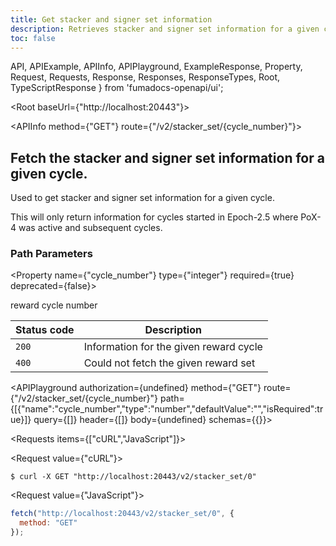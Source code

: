 ```yaml
---
title: Get stacker and signer set information
description: Retrieves stacker and signer set information for a given cycle.
toc: false
---
```


  API,
  APIExample,
  APIInfo,
  APIPlayground,
  ExampleResponse,
  Property,
  Request,
  Requests,
  Response,
  Responses,
  ResponseTypes,
  Root,
  TypeScriptResponse
} from 'fumadocs-openapi/ui';

<Root baseUrl={"http://localhost:20443"}>

<API>

<APIInfo method={"GET"} route={"/v2/stacker_set/{cycle_number}"}>

## Fetch the stacker and signer set information for a given cycle.

Used to get stacker and signer set information for a given cycle.

This will only return information for cycles started in Epoch-2.5 where PoX-4 was active and subsequent cycles.


### Path Parameters

<Property name={"cycle_number"} type={"integer"} required={true} deprecated={false}>

reward cycle number

</Property>

| Status code | Description |
| ----------- | ----------- |
| `200` | Information for the given reward cycle |
| `400` | Could not fetch the given reward set |

<APIPlayground authorization={undefined} method={"GET"} route={"/v2/stacker_set/{cycle_number}"} path={[{"name":"cycle_number","type":"number","defaultValue":"","isRequired":true}]} query={[]} header={[]} body={undefined} schemas={{}}>

</APIPlayground>

</APIInfo>

<APIExample>

<Requests items={["cURL","JavaScript"]}>

<Request value={"cURL"}>

```terminal
$ curl -X GET "http://localhost:20443/v2/stacker_set/0"
```

</Request>

<Request value={"JavaScript"}>

```js
fetch("http://localhost:20443/v2/stacker_set/0", {
  method: "GET"
});
```

</Request>

</Requests>

</APIExample>

</API>

</Root>